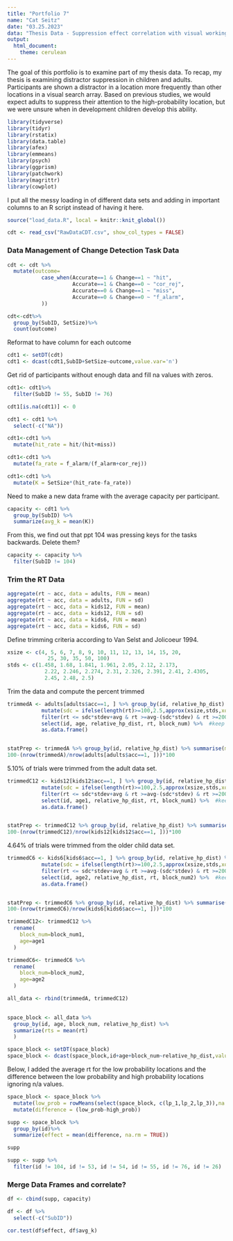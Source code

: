 ```yaml
---
title: "Portfolio 7"
name: "Cat Seitz"
date: "03.25.2023"
data: "Thesis Data - Suppression effect correlation with visual working memory capacity"
output: 
  html_document: 
    theme: cerulean
---
```


The goal of this portfolio is to examine part of my thesis data. To recap, my thesis is examining distractor suppression in children and adults. Participants are shown a distractor in a location more frequently than other locations in a visual search array. Based on previous studies, we would expect adults to suppress their attention to the high-probability location, but we were unsure when in development children develop this ability. 



```r
library(tidyverse) 
library(tidyr)
library(rstatix)
library(data.table)
library(afex)
library(emmeans)
library(psych)
library(ggprism)
library(patchwork)
library(magrittr)
library(cowplot)
```

I put all the messy loading in of different data sets and adding in important columns to an R script instead of having it here. 
```r

source("load_data.R", local = knitr::knit_global())

```

```r

cdt <- read_csv("RawDataCDT.csv", show_col_types = FALSE)

```

### Data Management of Change Detection Task Data

```r
cdt <- cdt %>%
  mutate(outcome=
           case_when(Accurate==1 & Change==1 ~ "hit",
                     Accurate==1 & Change==0 ~ "cor_rej",
                     Accurate==0 & Change==1 ~ "miss",
                     Accurate==0 & Change==0 ~ "f_alarm",
           ))

```

```r

cdt<-cdt%>%
  group_by(SubID, SetSize)%>%
  count(outcome)

```

Reformat to have column for each outcome

```r

cdt1 <- setDT(cdt)
cdt1 <- dcast(cdt1,SubID+SetSize~outcome,value.var='n')

```

Get rid of participants without enough data and fill na values with zeros.

```r
cdt1<- cdt1%>%
  filter(SubID != 55, SubID != 76)

cdt1[is.na(cdt1)] <- 0

cdt1 <- cdt1 %>% 
  select(-c("NA"))

```

```r

cdt1<-cdt1 %>%
  mutate(hit_rate = hit/(hit+miss))

```

```r

cdt1<-cdt1 %>%
  mutate(fa_rate = f_alarm/(f_alarm+cor_rej))

```

```r

cdt1<-cdt1 %>%
  mutate(K = SetSize*(hit_rate-fa_rate))

```

Need to make a new data frame with the average capacity per participant. 

```r

capacity <- cdt1 %>%
  group_by(SubID) %>%
  summarize(avg_k = mean(K))

```

From this, we find out that ppt 104 was pressing keys for the tasks backwards. Delete them?

```r

capacity <- capacity %>%
  filter(SubID != 104)

```

### Trim the RT Data

```r

aggregate(rt ~ acc, data = adults, FUN = mean)
aggregate(rt ~ acc, data = adults, FUN = sd)
aggregate(rt ~ acc, data = kids12, FUN = mean)
aggregate(rt ~ acc, data = kids12, FUN = sd)
aggregate(rt ~ acc, data = kids6, FUN = mean)
aggregate(rt ~ acc, data = kids6, FUN = sd)

```

Define trimming criteria according to Van Selst and Jolicoeur 1994.
```r
xsize <- c(4, 5, 6, 7, 8, 9, 10, 11, 12, 13, 14, 15, 20, 
             25, 30, 35, 50, 100)
stds <- c(1.458, 1.68, 1.841, 1.961, 2.05, 2.12, 2.173, 
            2.22, 2.246, 2.274, 2.31, 2.326, 2.391, 2.41, 2.4305, 
            2.45, 2.48, 2.5)
```

Trim the data and compute the percent trimmed
```r
trimmedA <- adults[adults$acc==1, ] %>% group_by(id, relative_hp_dist) %>%
           mutate(sdc = ifelse(length(rt)>=100,2.5,approx(xsize,stds,xout=length(rt))$y), avg = mean(rt), stdev = sd(rt)) %>%
           filter(rt <= sdc*stdev+avg & rt >=avg-(sdc*stdev) & rt >=200 & rt<=2500) %>% #exact upper limit =2464.175
           select(id, age, relative_hp_dist, rt, block_num) %>%  #keep these columns in the new data frame
           as.data.frame()


statPrep <- trimmedA %>% group_by(id, relative_hp_dist) %>% summarise(measurement=mean(rt)) %>% as.data.frame()
100-(nrow(trimmedA)/nrow(adults[adults$acc==1, ]))*100
```
5.10% of trials were trimmed from the adult data set. 

```r
trimmedC12 <- kids12[kids12$acc==1, ] %>% group_by(id, relative_hp_dist) %>%
           mutate(sdc = ifelse(length(rt)>=100,2.5,approx(xsize,stds,xout=length(rt))$y), avg = mean(rt), stdev = sd(rt)) %>%
           filter(rt <= sdc*stdev+avg & rt >=avg-(sdc*stdev) & rt >=200 & rt<=7590) %>%  #exact upper limit =7586.794
           select(id, age1, relative_hp_dist, rt, block_num1) %>%  #keep these columns in the new data frame
           as.data.frame()


statPrep <- trimmedC12 %>% group_by(id, relative_hp_dist) %>% summarise(measurement=mean(rt)) %>% as.data.frame()
100-(nrow(trimmedC12)/nrow(kids12[kids12$acc==1, ]))*100
```
4.64% of trials were trimmed from the older child data set. 

```r
trimmedC6 <- kids6[kids6$acc==1, ] %>% group_by(id, relative_hp_dist) %>%
           mutate(sdc = ifelse(length(rt)>=100,2.5,approx(xsize,stds,xout=length(rt))$y), avg = mean(rt), stdev = sd(rt)) %>%
           filter(rt <= sdc*stdev+avg & rt >=avg-(sdc*stdev) & rt >=200 & rt<=18950) %>% #exact upper limit =18929.79
           select(id, age2, relative_hp_dist, rt, block_num2) %>%  #keep these columns in the new data frame
           as.data.frame()


statPrep <- trimmedC6 %>% group_by(id, relative_hp_dist) %>% summarise(measurement=mean(rt)) %>% as.data.frame()
100-(nrow(trimmedC6)/nrow(kids6[kids6$acc==1, ]))*100
```


```r

trimmedC12<- trimmedC12 %>%
  rename(
    block_num=block_num1,
    age=age1
  )

trimmedC6<- trimmedC6 %>%
  rename(
    block_num=block_num2,
    age=age2
  )


```


 
```r

all_data <- rbind(trimmedA, trimmedC12)
 
```


```r
space_block <- all_data %>%
  group_by(id, age, block_num, relative_hp_dist) %>%
  summarize(rts = mean(rt)
  )

```

```r

space_block <- setDT(space_block)
space_block <- dcast(space_block,id+age+block_num~relative_hp_dist,value.var='rts')

```

Below, I added the average rt for the low probability locations and the difference between the low probability and high probability locations ignoring n/a values. 

```r

space_block <- space_block %>%
  mutate(low_prob = rowMeans(select(space_block, c(lp_1,lp_2,lp_3)),na.rm=TRUE)) %>%
  mutate(difference = (low_prob-high_prob))


```

```r

supp <- space_block %>%
  group_by(id)%>%
  summarize(effect = mean(difference, na.rm = TRUE))

supp

```

```r

supp <- supp %>%
  filter(id != 104, id != 53, id != 54, id != 55, id != 76, id != 26)

```

### Merge Data Frames and correlate?


```r

df <- cbind(supp, capacity)

df <- df %>% 
  select(-c("SubID"))

```

```r

cor.test(df$effect, df$avg_k)

```

















